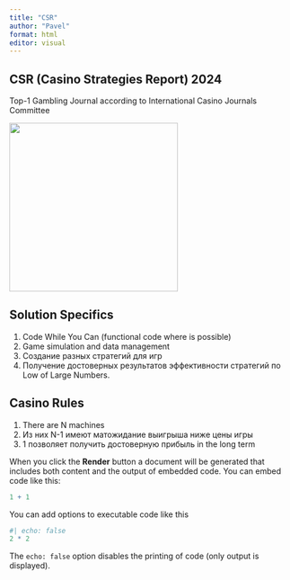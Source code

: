 ```yaml
---
title: "CSR"
author: "Pavel"
format: html
editor: visual
---
```


## CSR (Casino Strategies Report) 2024

Top-1 Gambling Journal according to International Casino Journals Committee

![](pics/ocean.jpeg){fig-align="center" width="300"}

## Solution Specifics

1.  Code While You Can (functional code where is possible)
2.  Game simulation and data management
3.  Создание разных стратегий для игр
4.  Получение достоверных результатов эффективности стратегий по Low of Large Numbers.

## Casino Rules

1.  There are N machines
2.  Из них N-1 имеют матожидание выигрыша ниже цены игры
3.  1 позволяет получить достоверную прибыль in the long term

When you click the **Render** button a document will be generated that includes both content and the output of embedded code. You can embed code like this:

```r
1 + 1
```

You can add options to executable code like this

```r
#| echo: false
2 * 2
```

The `echo: false` option disables the printing of code (only output is displayed).
